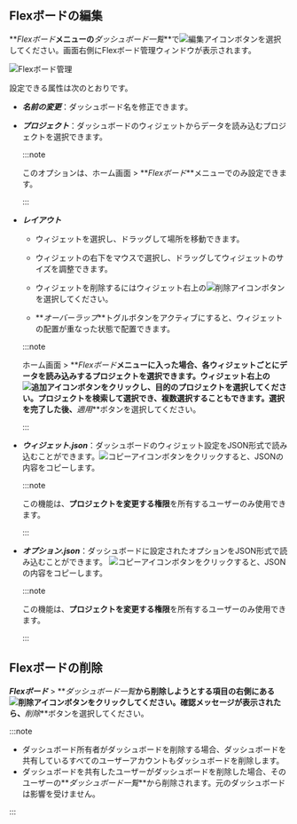 ## Flexボードの編集

**_Flexボード_**メニューの**_ダッシュボード一覧_**で![編集アイコン](/img/ico-edit.svg)ボタンを選択してください。画面右側にFlexボード管理ウィンドウが表示されます。

![Flexボード管理](/img/flexboard-manage.png)

設定できる属性は次のとおりです。

-   **_名前の変更_**：ダッシュボード名を修正できます。

-   **_プロジェクト_**：ダッシュボードのウィジェットからデータを読み込むプロジェクトを選択できます。

    :::note

    このオプションは、ホーム画面 > **_Flexボード_**メニューでのみ設定できます。

    :::

-   **_レイアウト_**

    -   ウィジェットを選択し、ドラッグして場所を移動できます。

    -   ウィジェットの右下をマウスで選択し、ドラッグしてウィジェットのサイズを調整できます。

    -   ウィジェットを削除するにはウィジェット右上の![削除アイコン](/img/ico-trash.svg)ボタンを選択してください。

    -   **_オーバーラップ_**トグルボタンをアクティブにすると、ウィジェットの配置が重なった状態で配置できます。

    :::note

    ホーム画面 > **_Flexボード_**メニューに入った場合、各ウィジェットごとにデータを読み込みするプロジェクトを選択できます。ウィジェット右上の![追加アイコン](/img/ico-add.svg)ボタンをクリックし、目的のプロジェクトを選択してください。プロジェクトを検索して選択でき、複数選択することもできます。選択を完了した後、**_適用_**ボタンを選択してください。

    :::

-   **_ウィジェット.json_**：ダッシュボードのウィジェット設定をJSON形式で読み込むことができます。![コピーアイコン](/img/ico-copy.svg)ボタンをクリックすると、JSONの内容をコピーします。

    :::note

    この機能は、**プロジェクトを変更する権限**を所有するユーザーのみ使用できます。

    :::

-   **_オプション.json_**：ダッシュボードに設定されたオプションをJSON形式で読み込むことができます。 ![コピーアイコン](/img/ico-copy.svg)ボタンをクリックすると、JSONの内容をコピーします。

    :::note

    この機能は、**プロジェクトを変更する権限**を所有するユーザーのみ使用できます。

    :::

## Flexボードの削除

**_Flexボード_** > **_ダッシュボード一覧_**から削除しようとする項目の右側にある![削除アイコン](/img/ico-trash.svg)ボタンをクリックしてください。確認メッセージが表示されたら、**_削除_**ボタンを選択してください。

:::note

-   ダッシュボード所有者がダッシュボードを削除する場合、ダッシュボードを共有しているすべてのユーザーアカウントもダッシュボードを削除します。
-   ダッシュボードを共有したユーザーがダッシュボードを削除した場合、そのユーザーの**_ダッシュボード一覧_**から削除されます。元のダッシュボードは影響を受けません。

:::
